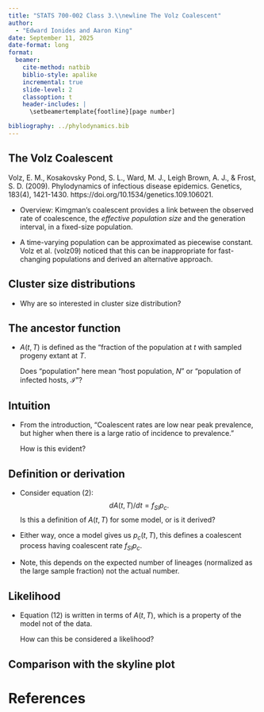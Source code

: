 ```yaml
---
title: "STATS 700-002 Class 3.\\newline The Volz Coalescent"
author:
  - "Edward Ionides and Aaron King"
date: September 11, 2025
date-format: long
format:
  beamer:
    cite-method: natbib
    biblio-style: apalike
    incremental: true
    slide-level: 2
    classoption: t
    header-includes: |
      \setbeamertemplate{footline}[page number]

bibliography: ../phylodynamics.bib
---
```


## The Volz Coalescent

Volz, E. M., Kosakovsky Pond, S. L., Ward, M. J., Leigh Brown, A. J., & Frost, S. D. (2009). Phylodynamics of infectious disease epidemics. Genetics, 183(4), 1421-1430. https://doi.org/10.1534/genetics.109.106021.

* Overview: Kimgman's coalescent provides a link between the observed rate of coalescence, the _effective population size_ and the generation interval, in a fixed-size population.

* A time-varying population can be approximated as piecewise constant.
Volz et al. (volz09) noticed that this can be inappropriate for fast-changing populations and derived an alternative approach.



## Cluster size distributions

- Why are \citep{Volz2009a} so interested in cluster size distribution? 

## The ancestor function

- $A(t,T)$ is defined as the  "fraction of the population at $t$ with sampled progeny extant at $T$.

  Does "population" here mean "host population, $N$" or "population of infected hosts, $\mathcal{I}$"?


## Intuition

- From the introduction, "Coalescent rates are low near peak prevalence, but higher when there is a large ratio of incidence to prevalence."

  How is this evident?

## Definition or derivation

- Consider equation (2):
$$ dA(t,T)/dt = f_{SI} p_c.$$
Is this a definition of $A(t,T)$ for some model, or is it derived?

- Either way, once a model gives us $p_c(t,T)$, this defines a coalescent process having coalescent rate $f_{SI}p_c$.

- Note, this depends on the expected number of lineages (normalized as the large sample fraction) not the actual number.

## Likelihood

- Equation (12) is written in terms of $A(t,T)$, which is a property of the model not of the data.

  How can this be considered a likelihood?


## Comparison with the skyline plot

\includegraphics[width=10.5cm]{volz09-fig3.png}



# References


